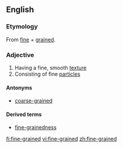 ==English==

===Etymology===
From [[fine]] + [[grained]].

===Adjective===
{{en-adj}}

# Having a fine, smooth [[texture]]
# Consisting of fine [[particle]]s

====Antonyms====
*[[coarse-grained]]

====Derived terms====
*[[fine-grainedness]]

[[fi:fine-grained]]
[[vi:fine-grained]]
[[zh:fine-grained]]